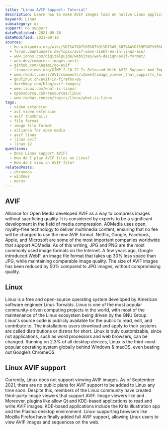 ```yaml
---
title: "Linux AVIF Support: Tutorial"
description: Learn how to make AVIF images load on native Linux applications.
keyword: Linux
subcategory: os
support: no support
datePublished: 2021-09-18
dateModified: 2021-09-18
sources:
  - he.wikipedia.org/wiki/%D7%A7%D7%95%D7%91%D7%A5_%D7%AA%D7%9E%D7%95%D7%A0%D7%94
  - forum.ubuntuusers.de/topic/avif-wann-zieht-es-in-linux-ein/
  - www.ionos.com/digitalguide/websites/web-design/avif-format/
  - web.dev/compress-images-avif/
  - github.com/Kagami/go-avif
  - linuxreviews.org/GIMP_2.10.22_Is_Released_With_AVIF_Support_And_Improved_Support_For_Many_Other_File_Formats
  - www.reddit.com/r/AV1/comments/i3mee4/image_viewer_that_supports_for_avif/
  - gnulinux.ch/avif-in-firefox-86
  - darekkay.com/blog/avif-images/
  - www.linux.com/what-is-linux/
  - opensource.com/resources/linux
  - www.redhat.com/en/topics/linux/what-is-linux
tags:
  - video extension
  - av1 video extension
  - avif thumbnails
  - file format
  - image file format
  - alliance for open media
  - avif linux
  - linux avif
  - linux 12
questions:
  - Does Linux support AVIF?
  - How do I play AVIF files on Linux?
  - How do I view an AVIF file?
relatedPosts:
  - chromeos
  - windows
  - macos
---
```


## AVIF

Alliance for Open Media developed AVIF as a way to compress images without sacrificing quality. It is considered by experts to be a significant development in the field of media compression. AOMedia uses open, royalty-free technology to deliver multimedia content, ensuring that no fee will be charged to use the new AVIF format. Netflix, Google, Facebook, Apple, and Microsoft are some of the most important companies worldwide that support AOMedia. As of this writing, JPG and PNG are the most commonly used image formats on the Internet. A few years ago, Google introduced WebP, an image file format that takes up 30% less space than JPG, while maintaining comparable image quality. The size of AVIF images has been reduced by 50% compared to JPG images, without compromising quality.

## Linux

Linux is a free and open-source operating system developed by American software engineer Linus Torvalds. Linux is one of the most popular community-driven computing projects in the world, with most of the maintenance of the Linux ecosystem being driven by the GNU Group. Linux's source code is publicly available for the public to read, edit, and contribute to. The installations users download and apply to their systems are called distributions or distros for short. Linux is truly customizable, since not applications, such as word processors and web browsers, can be changed. Running on 2.3% of all desktop devices, Linux is the third-most-popular operating system globally behind Windows & macOS, even beating out Google’s ChromeOS.

## Linux AVIF support

Currently, Linux does not support viewing AVIF images. As of September 2021, there are no public plans for AVIF support to be added to Linux any time soon. Despite this, members of the Linux community have created third-party image viewers that support AVIF. Image viewers like <Link text="nomacs" href="nomacs.org" /> and <Link text="XnView MP" href="www.xnview.com/en/xnviewmp/" />. Moreover, plugins like <Link text="novomask’s AVIF plugin" href="github.com/novomesk/qt-avif-image-plugin" /> allow Qt and KDE-based applications to read and write AVIF images. KDE-based applications include the Krita illustration app and the Plasma desktop environment. Linux-supporting browsers like Mozilla Firefox have finally added full AVIF support, allowing Linux users to view AVIF images and sequences on the web.
